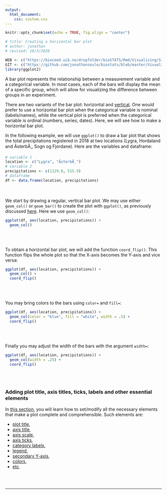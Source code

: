 ```yaml
---
output:
  html_document:
    css: custom.css
--- 
```


```r
knitr::opts_chunk$set(echo = TRUE, fig.align = "center")

# title: Creating a horizontal bar plot
# author: jonathan
# revised: 18/3/2020

WEB <- c("https://bioceed.uib.no/dropfolder/bioSTATS/Rmd/Visualizing/Simple/horizontal-bar-plot.html")
GIT <- c("https://github.com/jonathansoule/biostats/blob/master/Visualizing/Simple/horizontal-bar-plot.Rmd")
library(ggplot2)
```
A bar plot represents the relationship between a measurement variable and a categorical variable. In most cases, each of the bars will display the mean of a specific group, which will allow for visualizing the difference between groups in an experiment.

There are two variants of the bar plot: horizontal and [vertical](https://biostats.w.uib.no/creating-a-bar-plot/){target="_blank"}. One would prefer to use a horizontal bar plot when the categorical variable is nominal (labels/names), while the vertical plot is preferred when the categorical variable is ordinal (numbers, series, dates). Here, we will see how to make a horizontal bar plot.

In the following example, we will use `ggplot()` to draw a bar plot that shows the total precipitations registered in 2018 at two locations (Lygra, Hordaland and ÃsterbÃ¸, Sogn og Fjordane). Here are the variables and dataframe:
```r
# variable 1
location <- c("Lygra", "ÃsterbÃ¸")
# variable 2
precipitations <- c(1229.8, 515.9)
# dataframe
df <- data.frame(location, precipitations)
```
<br/><br/>
We start by drawing a regular, vertical bar plot. We may use either `geom_col()` or `geom_bar()` to create the plot with `ggplot()`, as previously discussed [here](https://biostats.w.uib.no/creating-a-bar-plot/){target="_blank"}. Here we use `geom_col()`:
```r
ggplot(df, aes(location, precipitations)) +
  geom_col()
```
<br/><br/>

To obtain a horizontal bar plot, we will add the function `coord_flip()`. This function flips the whole plot so that the X-axis becomes the Y-axis and vice versa:
```r
ggplot(df, aes(location, precipitations)) +
  geom_col() +
  coord_flip()
```
<br/><br/>

You may bring colors to the bars using `color=` and `fill=`:
```r
ggplot(df, aes(location, precipitations)) +
  geom_col(color = "blue", fill = "white", width = .5) +
  coord_flip()
```
<br/><br/>

Finally you may adjust the width of the bars with the argument `width=`:
```r
ggplot(df, aes(location, precipitations)) +
  geom_col(width = .25) +
  coord_flip()
```
<br/><br/>

### Adding plot title, axis titles, ticks, labels and other essential elements

In [this section](https://biostats.w.uib.no/topics/data-visualization-with-ggplot2/essential-elements/){target="_blank"}, you will learn how to set/modify all the necessary elements that make a plot complete and comprehensible. Such elements are:

+ [plot title](https://biostats.w.uib.no/title/){target="_blank"}, 
+ [axis title](https://biostats.w.uib.no/axis-titles/){target="_blank"},
+ [axis scale](https://biostats.w.uib.no/axis-scale/){target="_blank"},
+ [axis ticks](https://biostats.w.uib.no/axis-ticks/){target="_blank"},
+ [category labels](https://biostats.w.uib.no/category-labels/){target="_blank"},
+ [legend](https://biostats.w.uib.no/legend/){target="_blank"},
+ [secondary Y-axis](https://biostats.w.uib.no/secondary-y-axis/){target="_blank"},
+ [colors](https://biostats.w.uib.no/choosing-colors-for-your-plot/){target="_blank"},
+ [etc](https://biostats.w.uib.no/topics/data-visualization-with-ggplot2/essential-elements/){target="_blank"}.

<br/><br/>

***

<!-- UNCOMMENT TO ACTIVATE
Get the Rmarkdown file corresponding to this page on [GitHub](`r GIT`){target="_blank"}.
-->
